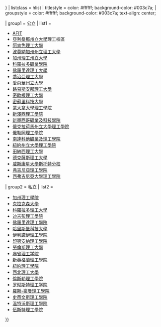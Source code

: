 {{Navbox
| name = 美國的理工學院
| title = 美國的理工學院
|state = {{{state|{{{1|autocollapse}}}}}}
| listclass = hlist
| titlestyle = color: #ffffff; background-color: #003c7a;
| groupstyle = color: #ffffff; background-color: #003c7a; text-align: center;

| group1 = 公立
| list1 =
* [[空軍技術學院 (美國)|AFIT]]
* [[亞利桑那州立大學]]理工校區
* [[阿肯色理工大學]]
* [[波莫納加州州立理工大學]]
* [[加州理工州立大學]]
* [[科羅拉多礦業學院]]
* [[佛羅里達理工大學]]
* [[喬治亞理工大學]]
* [[愛荷華州立大學]]
* [[路易斯安那理工大學]]
* [[密歇根理工大學]]
* [[密蘇里科技大學]]
* [[蒙大拿大學理工學院]]
* [[新澤西理工學院]]
* [[新墨西哥礦業及科技學院]]
* [[俄克拉荷馬州立大學理工學院]]
* [[俄勒岡理工學院]]
* [[南達科他礦業及理工學院]]
* [[紐約州立大學理工學院]]
* [[田納西理工大學]]
* [[德克薩斯理工大學]]
* [[威斯康星大學斯托特分校]]
* [[弗吉尼亚理工学院暨州立大学|弗吉尼亞理工學院]]
* [[西弗吉尼亞大學理工學院]]

| group2 = 私立
| list2  =
* [[加州理工學院]]
* [[克拉克森大學]]
* [[科羅拉多理工大學]]
* [[迪吉彭理工學院]]
* [[佛羅里達理工學院]]
* [[哈里斯堡科技大學]]
* [[伊利諾伊理工學院]]
* [[印第安納理工學院]]
* [[勞倫斯理工大學]]
* [[麻省理工学院]]
* [[新英格蘭理工學院]]
* [[紐約科技學院|紐約理工學院]]
* [[西北理工大學]]
* [[倫斯勒理工學院]]
* [[罗彻斯特理工学院]]
* [[羅斯-豪曼理工學院]]
* [[史蒂文斯理工學院]]
* [[溫特沃斯理工學院]]
* [[伍斯特理工學院]]
}}
<noinclude>
{{doc|content=
{{collapsible option|statename=optional}}
[[Category:美國高等教育|τ]]
}}
</noinclude>